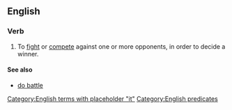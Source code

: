 ==English==

===Verb===
{{head|en|verb|head=[[battle]] [[it]] [[out]]}}

# {{context|intransitive|lang=en}} To [[fight]] or [[compete]] against one or more opponents, in order to decide a winner.

====See also====
* [[do battle]]

[[Category:English terms with placeholder "it"]]
[[Category:English predicates]]
